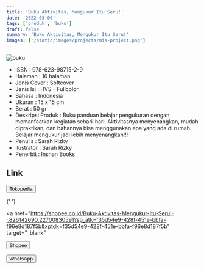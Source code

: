 ```yaml
---
title: 'Buku Aktivitas, Mengukur Itu Seru!'
date: '2022-03-06'
tags: ['produk', 'buku']
draft: false
summary: 'Buku Aktivitas, Mengukur Itu Seru!'
images: ['/static/images/projects/mis-project.png']
---
```


![buku](/static/images/projects/mis-project.png)

- ISBN : 978-623-98715-2-9
- Halaman : 16 halaman
- Jenis Cover : Softcover
- Jenis Isi : HVS - Fullcolor
- Bahasa : Indonesia
- Ukuran : 15 x 15 cm
- Berat : 50 gr
- Deskripsi Produk : Buku panduan belajar pengukuran dengan memanfaatkan kegiatan sehari-hari. Aktivitasnya menyenangkan, mudah dipraktikan, dan bahannya bisa menggunakan apa yang ada di rumah. Belajar mengukur jadi lebih menyenangkan!!!
- Penulis : Sarah Rizky
- Ilustrator : Sarah Rizky
- Penerbit : Inshan Books

## Link

<div>
  <a href="https://www.tokopedia.com/inshanbooks-store/buku-aktivitas-anak-mengukur-itu-seru?extParam=whid%3D14055660" target="_blank">
    <button className="btn-tokped">Tokopedia</button>
  </a>

{' '}

<a
  href="https://shopee.co.id/Buku-Aktivitas-Mengukur-Itu-Seru!-i.826142690.22700830591?sp_atk=f35d54e9-428f-451e-bbfa-f96e8d187f5b&xptdk=f35d54e9-428f-451e-bbfa-f96e8d187f5b"
  target="_blank"
>
  <button className="btn-shopee">Shopee</button>
</a>

  <a href="https://wa.me/6281567891021" target="_blank">
    <button className="btn-wa">WhatsApp</button>
  </a>
</div>
